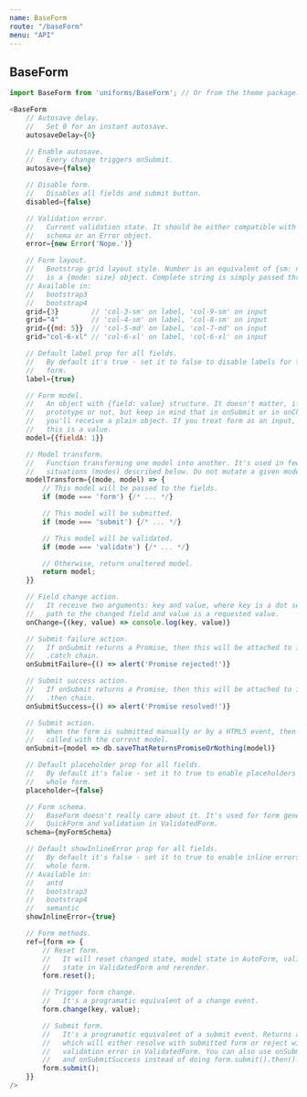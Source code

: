 ```yaml
---
name: BaseForm
route: "/baseForm"
menu: "API"
---
```

## BaseForm

```js
import BaseForm from 'uniforms/BaseForm'; // Or from the theme package.

<BaseForm
    // Autosave delay.
    //   Set 0 for an instant autosave.
    autosaveDelay={0}

    // Enable autosave.
    //   Every change triggers onSubmit.
    autosave={false}

    // Disable form.
    //   Disables all fields and submit button.
    disabled={false}

    // Validation error.
    //   Current validation state. It should be either compatible with your
    //   schema or an Error object.
    error={new Error('Nope.')}

    // Form layout.
    //   Bootstrap grid layout style. Number is an equivalent of {sm: n}. Object
    //   is a {mode: size} object. Complete string is simply passed through.
    // Available in:
    //   bootstrap3
    //   bootstrap4
    grid={3}        // 'col-3-sm' on label, 'col-9-sm' on input
    grid="4"        // 'col-4-sm' on label, 'col-8-sm' on input
    grid={{md: 5}}  // 'col-5-md' on label, 'col-7-md' on input
    grid="col-6-xl" // 'col-6-xl' on label, 'col-6-xl' on input

    // Default label prop for all fields.
    //   By default it's true - set it to false to disable labels for the whole
    //   form.
    label={true}

    // Form model.
    //   An object with {field: value} structure. It doesn't matter, if it has a
    //   prototype or not, but keep in mind that in onSubmit or in onChangeModel
    //   you'll receive a plain object. If you treat form as an input, then
    //   this is a value.
    model={{fieldA: 1}}

    // Model transform.
    //   Function transforming one model into another. It's used in few
    //   situations (modes) described below. Do not mutate a given model!
    modelTransform={(mode, model) => {
        // This model will be passed to the fields.
        if (mode === 'form') {/* ... */}

        // This model will be submitted.
        if (mode === 'submit') {/* ... */}

        // This model will be validated.
        if (mode === 'validate') {/* ... */}

        // Otherwise, return unaltered model.
        return model;
    }}

    // Field change action.
    //   It receive two arguments: key and value, where key is a dot separated
    //   path to the changed field and value is a requested value.
    onChange={(key, value) => console.log(key, value)}

    // Submit failure action.
    //   If onSubmit returns a Promise, then this will be attached to its
    //   .catch chain.
    onSubmitFailure={() => alert('Promise rejected!')}

    // Submit success action.
    //   If onSubmit returns a Promise, then this will be attached to its
    //   .then chain.
    onSubmitSuccess={() => alert('Promise resolved!')}

    // Submit action.
    //   When the form is submitted manually or by a HTML5 event, then it's
    //   called with the current model.
    onSubmit={model => db.saveThatReturnsPromiseOrNothing(model)}

    // Default placeholder prop for all fields.
    //   By default it's false - set it to true to enable placeholders for the
    //   whole form.
    placeholder={false}

    // Form schema.
    //   BaseForm doesn't really care about it. It's used for form generation in
    //   QuickForm and validation in ValidatedForm.
    schema={myFormSchema}

    // Default showInlineError prop for all fields.
    //   By default it's false - set it to true to enable inline errors for the
    //   whole form.
    // Available in:
    //   antd
    //   bootstrap3
    //   bootstrap4
    //   semantic
    showInlineError={true}

    // Form methods.
    ref={form => {
        // Reset form.
        //   It will reset changed state, model state in AutoForm, validation
        //   state in ValidatedForm and rerender.
        form.reset();

        // Trigger form change.
        //   It's a programatic equivalent of a change event.
        form.change(key, value);

        // Submit form.
        //   It's a programatic equivalent of a submit event. Returns a promise,
        //   which will either resolve with submitted form or reject with
        //   validation error in ValidatedForm. You can also use onSubmitFailure
        //   and onSubmitSuccess instead of doing form.submit().then().
        form.submit();
    }}
/>
```
